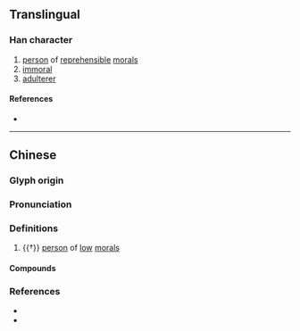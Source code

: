 {{character info/new}}
==Translingual==

===Han character===
{{Han char|rn=80|rad=毋|as=03|sn=7|four=40557|canj=GWJ,GWJH|ids=⿱士毋}}

# [[person]] of [[reprehensible]] [[moral]]s
# [[immoral]]
# [[adulterer]]

====References====
* {{Han ref|kx=0589.040|dkj=16727|dj=0981.050|hdz=42382.020|uh=6BD0|ud=27600|bh=CB48|bd=52040}}

----

==Chinese==
{{zh-forms}}

===Glyph origin===
{{Han etym}}

===Pronunciation===
{{zh-pron
|m=āi
|c=oi2,aai2
|mc=y
|oc=y
|cat=n
}}

===Definitions===
{{zh-hanzi}}

# {{†}} [[person]] of [[low]] [[moral]]s

====Compounds====
{{zh-der|嫪毐}}

===References===
* {{R:twedu|B01973}}
* {{R:yue:Hanzi}}